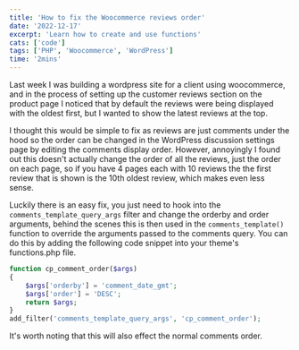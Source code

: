 ```yaml
---
title: 'How to fix the Woocommerce reviews order'
date: '2022-12-17'
excerpt: 'Learn how to create and use functions'
cats: ['code']
tags: ['PHP', 'Woocommerce', 'WordPress']
time: '2mins'
---
```


Last week I was building a wordpress site for a client using woocommerce, and in
the process of setting up the customer reviews section on the product page I
noticed that by default the reviews were being displayed with the oldest first,
but I wanted to show the latest reviews at the top.

I thought this would be simple to fix as reviews are just comments under the
hood so the order can be changed in the WordPress discussion settings page by
editing the comments display order. However, annoyingly I found out this doesn't
actually change the order of all the reviews, just the order on each page, so if
you have 4 pages each with 10 reviews the the first review that is shown is the
10th oldest review, which makes even less sense.

Luckily there is an easy fix, you just need to hook into the
`comments_template_query_args` filter and change the orderby and order
arguments, behind the scenes this is then used in the `comments_template()`
function to override the arguments passed to the comments query. You can do this
by adding the following code snippet into your theme's functions.php file.

```php
function cp_comment_order($args)
{
    $args['orderby'] = 'comment_date_gmt';
    $args['order'] = 'DESC';
    return $args;
}
add_filter('comments_template_query_args', 'cp_comment_order');
```

It's worth noting that this will also effect the normal comments order.
